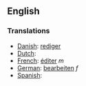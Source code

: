 ==English==

===Translations===

*[[Danish]]: [[rediger]]
*[[Dutch]]: [[]]
*[[French]]: [[éditer]] ''m''
*[[German]]: [[bearbeiten]] ''f''
*[[Spanish]]: [[]]